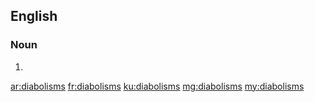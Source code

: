 ==English==

===Noun===
{{head|en|noun plural form}}

# {{plural of|diabolism|lang=en}}

[[ar:diabolisms]]
[[fr:diabolisms]]
[[ku:diabolisms]]
[[mg:diabolisms]]
[[my:diabolisms]]